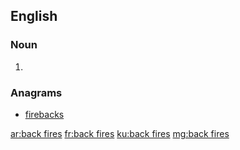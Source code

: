 ==English==

===Noun===
{{head|en|plural}}

# {{plural of|back fire|lang=en}}

===Anagrams===
* [[firebacks#English|firebacks]]

[[ar:back fires]]
[[fr:back fires]]
[[ku:back fires]]
[[mg:back fires]]